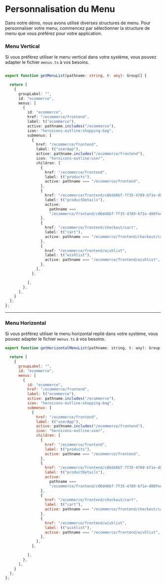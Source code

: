 
# Personnalisation du Menu

Dans notre démo, nous avons utilisé diverses structures de menu. Pour personnaliser votre menu, commencez par sélectionner la structure de menu que vous préférez pour votre application.

### Menu Vertical
Si vous préférez utiliser le menu vertical dans votre système, vous pouvez adapter le fichier `menus.ts` à vos besoins.

```ts filename="lib/menus.ts" /children/

export function getMenuList(pathname: string, t: any): Group[] {

  return [
    {
      groupLabel: "",
      id: "ecommerce",
      menus: [
        {
          id: "ecommerce",
          href: "/ecommerce/frontend",
          label: t("ecommerce"),
          active: pathname.includes("/ecommerce"),
          icon: "heroicons-outline:shopping-bag",
          submenus: [
            {
              href: "/ecommerce/frontend",
              label: t("userApp"),
              active: pathname.includes("/ecommerce/frontend"),
              icon: "heroicons-outline:user",
              children: [
                {
                  href: "/ecommerce/frontend",
                  label: t("products"),
                  active: pathname === "/ecommerce/frontend",
                },
                {
                  href: "/ecommerce/frontend/c06d48bf-7f35-4789-b71e-d80fee5b430t",
                  label: t("productDetails"),
                  active:
                    pathname ===
                    "/ecommerce/frontend/c06d48bf-7f35-4789-b71e-d80fee5b430t",
                },
                {
                  href: "/ecommerce/frontend/checkout/cart",
                  label: t("cart"),
                  active: pathname === "/ecommerce/frontend/checkout/cart",
                },
                {
                  href: "/ecommerce/frontend/wishlist",
                  label: t("wishlist"),
                  active: pathname === "/ecommerce/frontend/wishlist",
                },
              ],
            },

          ],
        },
      ],
    }
  ];
};
````

-----

### Menu Horizontal

Si vous préférez utiliser le menu horizontal replié dans votre système, vous pouvez adapter le fichier `menus.ts` à vos besoins.

```js filename="lib/menus.ts" /children/
export function getHorizontalMenuList(pathname: string, t: any): Group[] {

  return [
    {
      groupLabel: "",
      id: "ecommerce",
      menus: [
        {
          id: "ecommerce",
          href: "/ecommerce/frontend",
          label: t("ecommerce"),
          active: pathname.includes("/ecommerce"),
          icon: "heroicons-outline:shopping-bag",
          submenus: [
            {
              href: "/ecommerce/frontend",
              label: t("userApp"),
              active: pathname.includes("/ecommerce/frontend"),
              icon: "heroicons-outline:user",
              children: [
                {
                  href: "/ecommerce/frontend",
                  label: t("products"),
                  active: pathname === "/ecommerce/frontend",
                },
                {
                  href: "/ecommerce/frontend/c06d48bf-7f35-4789-b71e-d80fee5b430t",
                  label: t("productDetails"),
                  active:
                    pathname ===
                    "/ecommerce/frontend/c06d48bf-7f35-4789-b71e-d80fee5b430t",
                },
                {
                  href: "/ecommerce/frontend/checkout/cart",
                  label: t("cart"),
                  active: pathname === "/ecommerce/frontend/checkout/cart",
                },
                {
                  href: "/ecommerce/frontend/wishlist",
                  label: t("wishlist"),
                  active: pathname === "/ecommerce/frontend/wishlist",
                },
              ],
            },

          ],
        },
      ],
    }
  ];
};
```